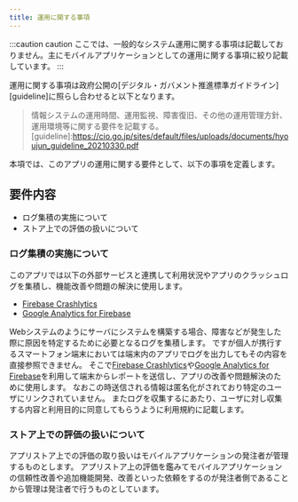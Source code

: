 ```yaml
---
title: 運用に関する事項
---
```


:::caution caution
ここでは、一般的なシステム運用に関する事項は記載しておりません。主にモバイルアプリケーションとしての運用に関する事項に絞り記載しています。
:::

運用に関する事項は政府公開の[デジタル・ガバメント推進標準ガイドライン][guideline]に照らし合わせると以下となります。
>情報システムの運用時間、運用監視、障害復旧、その他の運用管理方針、運用環境等に関する要件を記載する。
[guideline]:<https://cio.go.jp/sites/default/files/uploads/documents/hyoujun_guideline_20210330.pdf>

本項では、このアプリの運用に関する要件として、以下の事項を定義します。

## 要件内容

- ログ集積の実施について
- ストア上での評価の扱いについて

### ログ集積の実施について

このアプリでは以下の外部サービスと連携して利用状況やアプリのクラッシュログを集積し、機能改善や問題の解決に使用します。

- [Firebase Crashlytics][Crashlytics]
- [Google Analytics for Firebase][Analytics]

Webシステムのようにサーバにシステムを構築する場合、障害などが発生した際に原因を特定するために必要となるログを集積します。
ですが個人が携行するスマートフォン端末においては端末内のアプリでログを出力してもその内容を直接参照できません。
そこで[Firebase Crashlytics][Crashlytics]や[Google Analytics for Firebase][Analytics]を利用して端末からレポートを送信し、アプリの改善や問題解決のために使用します。
なおこの時送信される情報は匿名化がされており特定のユーザにリンクされていません。
またログを収集するにあたり、ユーザに対し収集する内容と利用目的に同意してもらうように利用規約に記載します。

[Crashlytics]:https://firebase.google.com/products/crashlytics?hl=ja
[Analytics]:https://firebase.google.com/products/analytics?hl=ja

### ストア上での評価の扱いについて

アプリストア上での評価の取り扱いはモバイルアプリケーションの発注者が管理するものとします。
アプリストア上の評価を鑑みてモバイルアプリケーションの信頼性改善や追加機能開発、改善といった依頼をするのが発注者側であることから管理は発注者で行うものとしています。
